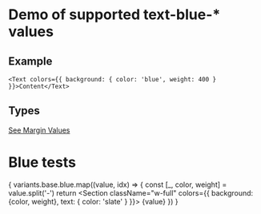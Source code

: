 
# Demo of supported text-blue-* values

## Example
```
<Text colors={{ background: { color: 'blue', weight: 400 } }}>Content</Text>
```
## Types
[See Margin Values](https://github.com/bolanosdev/bennie-ui/blob/main/libraries/types/sizing/width.types.ts)


# Blue tests
{
  variants.base.blue.map((value, idx) => {
    const [_, color, weight] =  value.split('-')
    return <Unstyled key={idx}>
      <Section className="w-full" colors={{ background: {color, weight}, text: { color: 'slate' } }}>
          {value}
      </Section>
    </Unstyled>
  })
}



